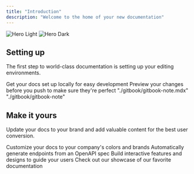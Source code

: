 ```yaml
---
title: "Introduction"
description: "Welcome to the home of your new documentation"
---
```


<img alt="Hero Light" classname="block dark:hidden" src="/images/hero-light.svg" />



<img alt="Hero Dark" classname="hidden dark:block" src="/images/hero-dark.svg" />

## Setting up

The first step to world-class documentation is setting up your editing environments.

<CardGroup cols={2}>
  <Card title="Edit Your Docs" icon="pen-to-square" href="https://mintlify.com/docs/quickstart">
    Get your docs set up locally for easy development
  </Card>

  <Card title="Preview Changes" icon="image" href="https://mintlify.com/docs/development">
    Preview your changes before you push to make sure they're perfect
  </Card>
  
  <Card title="Gitbook - Dashboard" icon="image" href="./gitbook/gitbook-note.mdx">
    "./gitbook/gitbook-note.mdx"
  </Card>

  <Card title="Gitbook" icon="image" href="./gitbook/gitbook-note">
   "./gitbook/gitbook-note"
  </Card>
</CardGroup>

## Make it yours

Update your docs to your brand and add valuable content for the best user conversion.

<CardGroup cols={2}>
  <Card title="Customize Style" icon="palette" href="https://mintlify.com/docs/settings/global">
    Customize your docs to your company's colors and brands
  </Card>

  <Card title="Reference APIs" icon="code" href="https://mintlify.com/docs/api-playground/openapi">
    Automatically generate endpoints from an OpenAPI spec
  </Card>

  <Card title="Add Components" icon="screwdriver-wrench" href="https://mintlify.com/docs/content/components/accordions">
    Build interactive features and designs to guide your users
  </Card>

  <Card title="Get Inspiration" icon="stars" href="https://mintlify.com/customers">
    Check out our showcase of our favorite documentation
  </Card>
</CardGroup>